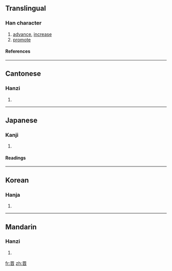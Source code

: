 {{see|晉}}

==Translingual==
===Han character===
{{Han char|rn=72|rad=日|as=06|sn=10|four=|canj=一金日 (MCA)}}
# [[advance]], [[increase]]
# [[promote]]
====References====
{{Han ref|kx=0495.020|dkj=13899|dj=0860.080|hdz=21506.030|uh=664B|ud=26187}}

----
==Cantonese==
===Hanzi===
{{yue-hanzi|jyut=|y=jeun3}}
# {{defn|Cantonese}}

----
==Japanese==
===Kanji===
{{ja-kanji|grade=|rs=日06}}
# {{defn|Japanese}} 
====Readings====
{{ja-readings|on=[[しん]] (shin)|kun=[[すすむ]] (susumu)}}

----
==Korean==
===Hanja===
{{ko-hanja|hangeul=진|eumhun=|rv=jin|mr=chin|y=cin}}
# {{defn|Korean}}

----
==Mandarin==
===Hanzi===
{{cmn-hanzi|tra=晉|pin=[[jìn]] ([[jin4]])|wg=chin<sup>4</sup>}}
# {{defn|Mandarin}}

[[fr:晋]]
[[zh:晋]]